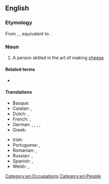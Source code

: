 ==English==
{{wikipedia}}

===Etymology===
From {{inh|en|enm|chese-maker}}, {{m|enm|chese-makere}}, equivalent to {{compound|en|cheese|maker}}.

===Noun===
{{en-noun}}

# A person skilled in the art of making [[cheese]]

====Related terms====
* {{l|en|cheesemaking}}

====Translations====
{{trans-top|person skilled in making cheese}}
* Basque: {{t|eu|gaztagile}}
* Catalan: {{t|ca|formatger|m}}, {{t|ca|formatgera|f}}
* Dutch: {{t|nl|kaasmaker|m}}, {{t|nl|kaasmaakster|f}}
* French: {{t+|fr|fromager|m}}, {{t+|fr|fromagère|f}}
* German: {{t|de|Käsemacher|m}}, {{t|de|Käser|m}}, {{t|de|Käsemacherin|f}}, {{t|de|Kaser|m}} {{qualifier|regional, esp. Austrian}}, {{t|de|Kaserin|f}}
* Greek: {{t+|el|τυροκόμος|m|sc=Grek}}
{{trans-mid}}
* Irish: {{t|ga|cáiseoir|m}}
* Portuguese: {{t+|pt|queijeiro|m}}, {{t+|pt|queijeira|f}}
* Romanian: {{t+|ro|brânzar|m}}, {{t+|ro|brânzăreasă|f}}
* Russian: {{t+|ru|сыроде́л|m}}, {{t+|ru|сыровар}}
* Spanish: {{t|es|quesero|m}}, {{t|es|quesera|f}}
* Welsh: {{t|cy|cawsiwr|m}}, {{t|cy|cawswraig|f}}
{{trans-bottom}}

[[Category:en:Occupations]]
[[Category:en:People]]